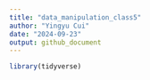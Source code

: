 ```yaml
---
title: "data_manipulation_class5"
author: "Yingyu Cui"
date: "2024-09-23"
output: github_document
---
```

```r
library(tidyverse)
```



